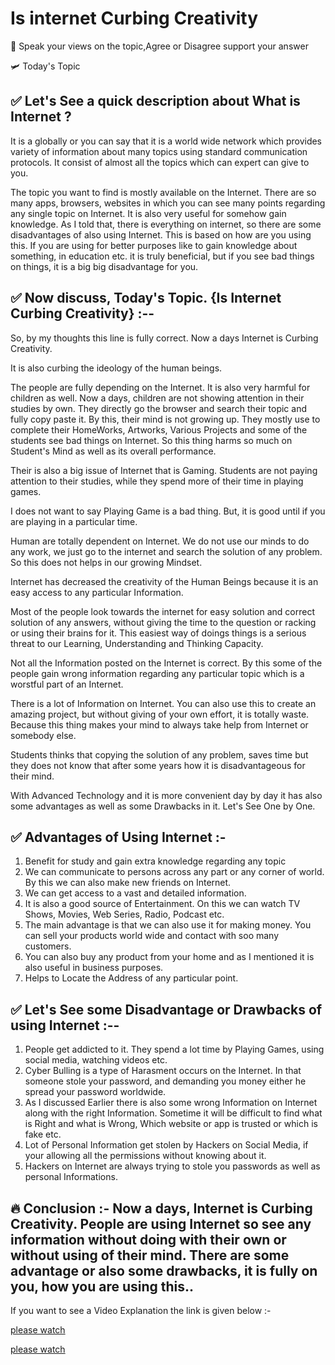 # Is internet Curbing Creativity

📳 Speak your views on the topic,Agree or Disagree support your answer

🛩️ Today's Topic

## ✅  Let's See a quick description about What is Internet ?

It  is a globally or you can say that it is a world wide network which provides variety of information about many topics using standard communication protocols. It consist of almost all the topics which can expert can give to you.

The topic you want to find is mostly available on the Internet. There are so many apps, browsers, websites in which you can see many points regarding any single topic on Internet. It is also very useful for somehow gain knowledge. As I told that, there is everything on internet, so there are some disadvantages of also using Internet. This is based on how are you using this. If you are using for better purposes like to gain knowledge about something, in education etc. it is truly beneficial, but if you see bad things on things, it is a big big disadvantage for you.

## ✅  Now discuss, Today's Topic. {Is Internet Curbing Creativity} :-- 

So, by my thoughts this line is fully correct. Now a days Internet is Curbing Creativity.

It is also curbing the ideology of the human beings.

  The people are fully depending on the Internet. It is also very harmful for children as well. Now a days, children are not showing attention in their studies by own. They directly go the browser and search their topic and fully copy paste it. By this, their mind is not growing up. They mostly use to complete their HomeWorks, Artworks, Various Projects and some of the students see bad things on Internet. So this thing harms so much on Student's Mind as well as its overall performance.

  Their is also a big issue of Internet that is Gaming. Students are not paying attention to their studies, while they spend more of their time in playing games. 

  I does not want to say Playing Game is a bad thing. But, it is good until if you are playing in a particular time.

  Human are totally dependent on Internet. We do not use our minds to do any work, we just go to the internet and search the solution of any problem. So this does not helps in our growing Mindset.

  Internet has decreased the creativity of the Human Beings because it is an easy access to any particular Information. 


  Most of the people look towards the internet for easy solution and correct solution of any answers, without giving the time to the question or racking or using their brains for it. This easiest way of doings things is a serious threat to our Learning, Understanding and Thinking Capacity. 

  Not all the Information posted on the Internet is correct.  By this some of the people gain wrong information regarding any particular topic which is a worstful part of an Internet.

  There is a lot of Information on Internet. You can also use this to create an amazing project, but without giving of your own effort, it is totally waste. Because this thing makes your mind to always take help from Internet or somebody else. 

  Students thinks that copying the solution of any problem, saves time but they does not know that after some years how it is disadvantageous for their mind.

With Advanced Technology and it is more convenient day by day it has also some advantages as well as some Drawbacks in it. Let's See One by One.

## ✅  Advantages of Using Internet :- 

1. Benefit for study and gain extra knowledge regarding any topic
2. We can communicate to persons across any part or any corner of world. By this we can also make new friends on Internet.
3. We can get access to a vast and detailed information.
4. It is also a good source of Entertainment. On this we can watch TV Shows, Movies, Web Series, Radio, Podcast etc.
5. The main advantage is that we can also use it for making money. You can sell your products world wide and contact with soo many customers.
6. You can also buy any product from your home and as I mentioned it is also useful in business purposes.
7. Helps to Locate the Address of any particular point.

## ✅  Let's See some Disadvantage or Drawbacks of using Internet :-- 

1. People get addicted to it. They spend a lot time by Playing Games, using social media, watching videos etc.
2. Cyber Bulling is a type of Harasment occurs on the Internet. In that someone stole your password, and demanding you money either he spread your password worldwide.
3. As I discussed Earlier there is also some wrong Information on Internet along with the right Information. Sometime it will be difficult to find what is Right and what is Wrong, Which website or app is trusted or which is fake etc.
4. Lot of Personal Information get stolen by Hackers on Social Media, if your allowing all the permissions without knowing about it.
5. Hackers on Internet are always trying to stole you passwords as well as personal Informations. 

## 🔥  Conclusion :- Now a days, Internet is Curbing Creativity. People are using Internet so see any information without doing with their own or without using of their mind. There are some advantage or also some drawbacks, it is fully on you, how you are using this..

If you want to see a Video Explanation the link is given below :- 

  [please watch](https://www.youtube.com/watch?v=LgRSjAi7SVM)

  [please watch](https://www.youtube.com/watch?v=LgRSjAi7SVM)
